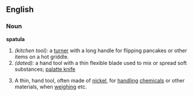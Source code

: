 ==English==

===Noun===
'''spatula'''  <!-- plural? -->
#''(kitchen tool):'' a [[turner]] with a long handle for flipping pancakes or other items on a hot griddle.
#''(dated):'' a hand tool with a thin flexible blade used to mix or spread soft substances; [[palatte knife]]
#{{chemistry}} A thin, hand tool, often made of [[nickel]], for [[handle|handling]] [[chemical]]s or other materials, when [[weigh]]ing etc.
